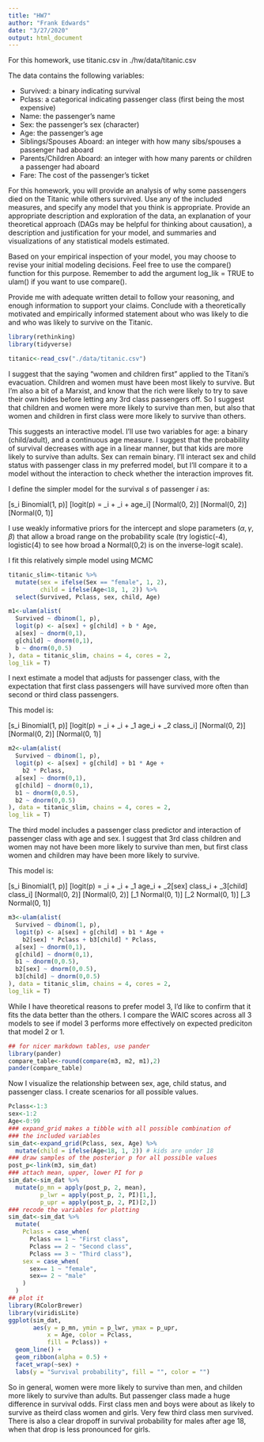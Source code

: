 ```yaml
---
title: "HW7"
author: "Frank Edwards"
date: "3/27/2020"
output: html_document
---
```


For this homework, use titanic.csv in ./hw/data/titanic.csv

The data contains the following variables:

- Survived: a binary indicating survival
- Pclass: a categorical indicating passenger class (first being the most expensive)
- Name: the passenger's name
- Sex: the passenger's sex (character)
- Age: the passenger's age
- Siblings/Spouses Aboard: an integer with how many sibs/spouses a passenger had aboard
- Parents/Children Aboard: an integer with how many parents or children a passenger had aboard
- Fare: The cost of the passenger's ticket

For this homework, you will provide an analysis of why some passengers died on the Titanic while others survived. Use any of the included measures, and specify any model that you think is appropriate. Provide an appropriate description and exploration of the data, an explanation of your theoretical approach (DAGs may be helpful for thinking about causation), a description and justification for your model, and summaries and visualizations of any statistical models estimated.

Based on your empirical inspection of your model, you may choose to revise your initial modeling decisions. Feel free to use the compare() function for this purpose. Remember to add the argument log_lik = TRUE to ulam() if you want to use compare().

Provide me with adequate written detail to follow your reasoning, and enough information to support your claims. Conclude with a theoretically motivated and empirically informed statement about who was likely to die and who was likely to survive on the Titanic. 

```r
library(rethinking)
library(tidyverse)

titanic<-read_csv("./data/titanic.csv")
```

I suggest that the saying "women and children first" applied to the Titani's evacuation. Children and women must have been most likely to survive. But I'm also a bit of a Marxist, and know that the rich were likely to try to save their own hides before letting any 3rd class passengers off. So I suggest that children and women were more likely to survive than men, but also that women and children in first class were more likely to survive than others. 

This suggests an interactive model. I'll use two variables for age: a binary (child/adult), and a continuous age measure. I suggest that the probability of survival decreases with age in a linear manner, but that kids are more likely to survive than adults. Sex can remain binary. I'll interact sex and child status with passenger class in my preferred model, but I'll compare it to a model without the interaction to check whether the interaction improves fit.

I define the simpler model for the survival $s$ of passenger $i$ as:

\[s_i \sim Binomial(1, p)\]
\[logit(p) = \alpha[sex]_i + \gamma[child]_i + \beta \times age_i\]
\[\alpha \sim Normal(0, 2)\]
\[\gamma \sim Normal(0, 2)\]
\[\beta \sim Normal(0, 1)\]

I use weakly informative priors for the intercept and slope parameters ($\alpha, \gamma, \beta$) that allow a broad range on the probability scale (try logistic(-4), logistic(4) to see how broad a Normal(0,2) is on the inverse-logit scale).

I fit this relatively simple model using MCMC

```r
titanic_slim<-titanic %>% 
  mutate(sex = ifelse(Sex == "female", 1, 2),
         child = ifelse(Age<18, 1, 2)) %>% 
  select(Survived, Pclass, sex, child, Age)
```

```r
m1<-ulam(alist(
  Survived ~ dbinom(1, p),
  logit(p) <- a[sex] + g[child] + b * Age,
  a[sex] ~ dnorm(0,1),
  g[child] ~ dnorm(0,1),
  b ~ dnorm(0,0.5)
), data = titanic_slim, chains = 4, cores = 2,
log_lik = T)
```

I next estimate a model that adjusts for passenger class, with the expectation that first class passengers will have survived more often than second or third class passengers.

This model is:

\[s_i \sim Binomial(1, p)\]
\[logit(p) = \alpha[sex]_i + \gamma[child]_i + \beta_1 \times age_i + \beta_2 \times class_i\]
\[\alpha \sim Normal(0, 2)\]
\[\gamma \sim Normal(0, 2)\]
\[\beta \sim Normal(0, 1)\]

```r
m2<-ulam(alist(
  Survived ~ dbinom(1, p),
  logit(p) <- a[sex] + g[child] + b1 * Age + 
    b2 * Pclass,
  a[sex] ~ dnorm(0,1),
  g[child] ~ dnorm(0,1),
  b1 ~ dnorm(0,0.5),  
  b2 ~ dnorm(0,0.5)
), data = titanic_slim, chains = 4, cores = 2,
log_lik = T)
```

The third model includes a passenger class predictor and interaction of passenger class with age and sex. I suggest that 3rd class children and women may not have been more likely to survive than men, but first class women and children may have been more likely to survive.

This model is:

\[s_i \sim Binomial(1, p)\]
\[logit(p) = \alpha[sex]_i + \gamma[child]_i + \beta_1 \times age_i  + \beta_2[sex] \times class_i + \beta_3[child] \times class_i\]
\[\alpha \sim Normal(0, 2)\]
\[\gamma \sim Normal(0, 2)\]
\[\beta_1 \sim Normal(0, 1)\]
\[\beta_2 \sim Normal(0, 1)\]
\[\beta_3 \sim Normal(0, 1)\]

```r
m3<-ulam(alist(
  Survived ~ dbinom(1, p),
  logit(p) <- a[sex] + g[child] + b1 * Age + 
    b2[sex] * Pclass + b3[child] * Pclass,
  a[sex] ~ dnorm(0,1),
  g[child] ~ dnorm(0,1),
  b1 ~ dnorm(0,0.5),  
  b2[sex] ~ dnorm(0,0.5),
  b3[child] ~ dnorm(0,0.5)
), data = titanic_slim, chains = 4, cores = 2,
log_lik = T)
```

While I have theoretical reasons to prefer model 3, I'd like to confirm that it fits the data better than the others. I compare the WAIC scores across all 3 models to see if model 3 performs more effectively on expected prediciton that model 2 or 1.

```r
## for nicer markdown tables, use pander
library(pander)
compare_table<-round(compare(m3, m2, m1),2)
pander(compare_table)
```

Now I visualize the relationship between sex, age, child status, and passenger class. I create scenarios for all possible values.

```r
Pclass<-1:3
sex<-1:2
Age<-0:99
### expand_grid makes a tibble with all possible combination of 
### the included variables
sim_dat<-expand_grid(Pclass, sex, Age) %>% 
  mutate(child = ifelse(Age<18, 1, 2)) # kids are under 18
### draw samples of the posterior p for all possible values
post_p<-link(m3, sim_dat)
### attach mean, upper, lower PI for p
sim_dat<-sim_dat %>% 
  mutate(p_mn = apply(post_p, 2, mean),
         p_lwr = apply(post_p, 2, PI)[1,],
         p_upr = apply(post_p, 2, PI)[2,]) 
### recode the variables for plotting
sim_dat<-sim_dat %>% 
  mutate(
    Pclass = case_when(
      Pclass == 1 ~ "First class",
      Pclass == 2 ~ "Second class",
      Pclass == 3 ~ "Third class"),
    sex = case_when(
      sex== 1 ~ "female",
      sex== 2 ~ "male"
    )
  )
## plot it
library(RColorBrewer)
library(viridisLite)
ggplot(sim_dat, 
       aes(y = p_mn, ymin = p_lwr, ymax = p_upr,
           x = Age, color = Pclass, 
           fill = Pclass)) + 
  geom_line() + 
  geom_ribbon(alpha = 0.5) + 
  facet_wrap(~sex) + 
  labs(y = "Survival probability", fill = "", color = "")
```

So in general, women were more likely to survive than men, and childen more likely to survive than adults. But passenger class made a huge difference in survival odds. First class men and boys were about as likely to survive as theird class women and girls. Very few third class men survived. There is also a clear dropoff in survival probability for males after age 18, when that drop is less pronounced for girls.